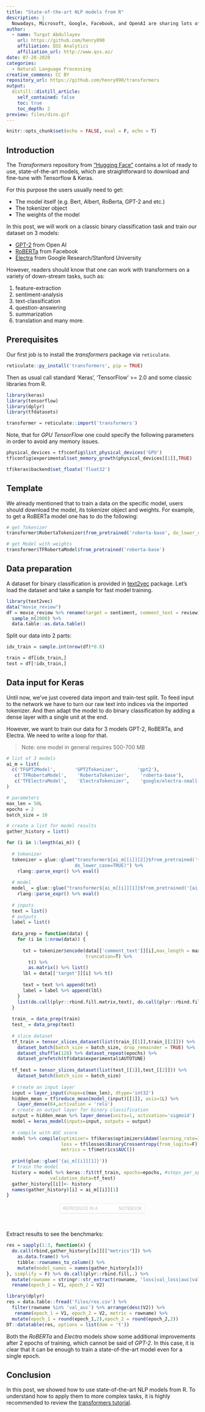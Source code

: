 ```yaml
---
title: "State-of-the-art NLP models from R"
description: |
  Nowadays, Microsoft, Google, Facebook, and OpenAI are sharing lots of state-of-the-art models in the field of Natural Language Processing. However, fewer materials exist how to use these models from R. In this post, we will show how R users can access and benefit from these models as well.
author:
  - name: Turgut Abdullayev 
    url: https://github.com/henry090
    affiliation: QSS Analytics
    affiliation_url: http://www.qss.az/
date: 07-28-2020
categories:
  - Natural Language Processing
creative_commons: CC BY
repository_url: https://github.com/henry090/transformers
output: 
  distill::distill_article:
    self_contained: false
    toc: true
    toc_depth: 2
preview: files/dino.gif
---
```




<style type="text/css">
.colab-root {
    display: inline-block;
    background: rgba(255, 255, 255, 0.75);
    padding: 4px 8px;
    border-radius: 4px;
    font-size: 11px!important;
    text-decoration: none;
    color: #aaa;
    border: none;
    font-weight: 300;
    border: solid 1px rgba(0, 0, 0, 0.08);
    border-bottom-color: rgba(0, 0, 0, 0.15);
    text-transform: uppercase;
    line-height: 16px;
}
span.colab-span {
    background-image: url(https://www.vectorlogo.zone/logos/kaggle/kaggle-ar21.svg);
    background-repeat: no-repeat;
    background-size: 51px;
    background-position-y: -4px;
    display: inline-block;
    padding-left: 24px;
    border-radius: 4px;
    text-decoration: none;
}
</style>

```r
knitr::opts_chunk$set(echo = FALSE, eval = F, echo = T)
```


## Introduction

The _Transformers_ repository from ["Hugging Face"](https://github.com/huggingface/transformers) contains a lot of ready to use, state-of-the-art models, which are straightforward to download and fine-tune with Tensorflow & Keras. 

For this purpose the users usually need to get:

* The model itself (e.g. Bert, Albert, RoBerta, GPT-2 and etc.)
* The tokenizer object
* The weights of the model

In this post, we will work on a classic binary classification task and train our dataset on 3 models: 

* [GPT-2](https://blog.openai.com/better-language-models/) from Open AI
* [RoBERTa](https://arxiv.org/abs/1907.11692) from Facebook
* [Electra](https://arxiv.org/abs/2003.10555) from Google Research/Stanford University

However, readers should know that one can work with transformers on a variety of down-stream tasks, such as:

1) feature-extraction
2) sentiment-analysis
3) text-classification
4) question-answering
5) summarization
6) translation and many more.

## Prerequisites

Our first job is to install the _transformers_ package via ```reticulate```.

```r
reticulate::py_install('transformers', pip = TRUE)
```

Then as usual call standard 'Keras', 'TensorFlow' >= 2.0 and some classic libraries from R.

```r
library(keras)
library(tensorflow)
library(dplyr)
library(tfdatasets)

transformer = reticulate::import('transformers')
```

Note, that for _GPU TensorFlow_ one could specify the following parameters in order to avoid any memory issues.

```r

physical_devices = tf$config$list_physical_devices('GPU')
tf$config$experimental$set_memory_growth(physical_devices[[1]],TRUE)

tf$keras$backend$set_floatx('float32')

```

## Template

We already mentioned that to train a data on the specific model, users should download the model, its tokenizer object and weights. For example, to get a RoBERTa model one has to do the following:

```r
# get Tokenizer
transformer$RobertaTokenizer$from_pretrained('roberta-base', do_lower_case=TRUE)

# get Model with weights
transformer$TFRobertaModel$from_pretrained('roberta-base')
```


## Data preparation

A dataset for binary classification is provided in [text2vec](http://text2vec.org/) package. Let's load the dataset and take a sample for fast model training.

```r
library(text2vec)
data("movie_review")
df = movie_review %>% rename(target = sentiment, comment_text = review) %>% 
  sample_n(2000) %>% 
  data.table::as.data.table()
```

Split our data into 2 parts:

```r
idx_train = sample.int(nrow(df)*0.8)

train = df[idx_train,]
test = df[!idx_train,]
```

## Data input for Keras

Until now, we've just covered data import and train-test split. To feed input to the network we have to turn our raw text into indices via the imported tokenizer. And then adapt the model to do binary classification by adding a dense layer with a single unit at the end.

However, we want to train our data for 3 models GPT-2, RoBERTa, and Electra. We need to write a loop for that.

> Note: one model in general requires 500-700 MB

```r
# list of 3 models
ai_m = list(
  c('TFGPT2Model',       'GPT2Tokenizer',       'gpt2'),
   c('TFRobertaModel',    'RobertaTokenizer',    'roberta-base'),
   c('TFElectraModel',    'ElectraTokenizer',    'google/electra-small-generator')
)

# parameters
max_len = 50L
epochs = 2
batch_size = 10

# create a list for model results
gather_history = list()

for (i in 1:length(ai_m)) {
  
  # tokenizer
  tokenizer = glue::glue("transformer${ai_m[[i]][2]}$from_pretrained('{ai_m[[i]][3]}',
                         do_lower_case=TRUE)") %>% 
    rlang::parse_expr() %>% eval()
  
  # model
  model_ = glue::glue("transformer${ai_m[[i]][1]}$from_pretrained('{ai_m[[i]][3]}')") %>% 
    rlang::parse_expr() %>% eval()
  
  # inputs
  text = list()
  # outputs
  label = list()
  
  data_prep = function(data) {
    for (i in 1:nrow(data)) {
      
      txt = tokenizer$encode(data[['comment_text']][i],max_length = max_len, 
                             truncation=T) %>% 
        t() %>% 
        as.matrix() %>% list()
      lbl = data[['target']][i] %>% t()
      
      text = text %>% append(txt)
      label = label %>% append(lbl)
    }
    list(do.call(plyr::rbind.fill.matrix,text), do.call(plyr::rbind.fill.matrix,label))
  }
  
  train_ = data_prep(train)
  test_ = data_prep(test)
  
  # slice dataset
  tf_train = tensor_slices_dataset(list(train_[[1]],train_[[2]])) %>% 
    dataset_batch(batch_size = batch_size, drop_remainder = TRUE) %>% 
    dataset_shuffle(128) %>% dataset_repeat(epochs) %>% 
    dataset_prefetch(tf$data$experimental$AUTOTUNE)
  
  tf_test = tensor_slices_dataset(list(test_[[1]],test_[[2]])) %>% 
    dataset_batch(batch_size = batch_size)
  
  # create an input layer
  input = layer_input(shape=c(max_len), dtype='int32')
  hidden_mean = tf$reduce_mean(model_(input)[[1]], axis=1L) %>% 
    layer_dense(64,activation = 'relu')
  # create an output layer for binary classification
  output = hidden_mean %>% layer_dense(units=1, activation='sigmoid')
  model = keras_model(inputs=input, outputs = output)
  
  # compile with AUC score
  model %>% compile(optimizer= tf$keras$optimizers$Adam(learning_rate=3e-5, epsilon=1e-08, clipnorm=1.0),
                    loss = tf$losses$BinaryCrossentropy(from_logits=F),
                    metrics = tf$metrics$AUC())
  
  print(glue::glue('{ai_m[[i]][1]}'))
  # train the model
  history = model %>% keras::fit(tf_train, epochs=epochs, #steps_per_epoch=len/batch_size,
                validation_data=tf_test)
  gather_history[[i]]<- history
  names(gather_history)[i] = ai_m[[i]][1]
}

```

<center>
<a href="https://www.kaggle.com/henry090/transformers" class="colab-root">Reproduce in a<span class="colab-span">  &nbsp;&nbsp;&nbsp;&nbsp;&nbsp;&nbsp;&nbsp;&nbsp;&nbsp; Notebook</span></a>
</center>
<br>

Extract results to see the benchmarks:

```r
res = sapply(1:3, function(x) {
  do.call(rbind,gather_history[[x]][["metrics"]]) %>% 
    as.data.frame() %>% 
    tibble::rownames_to_column() %>% 
    mutate(model_names = names(gather_history[x])) 
}, simplify = F) %>% do.call(plyr::rbind.fill,.) %>% 
  mutate(rowname = stringr::str_extract(rowname, 'loss|val_loss|auc|val_auc')) %>% 
  rename(epoch_1 = V1, epoch_2 = V2)
```

```r
library(dplyr)
res = data.table::fread('files/res.csv') %>% 
  filter(rowname %in% 'val_auc') %>% arrange(desc(V2)) %>% 
   rename(epoch_1 = V1, epoch_2 = V2, metric = rowname) %>% 
  mutate(epoch_1 = round(epoch_1,2),epoch_2 = round(epoch_2,2))
DT::datatable(res, options = list(dom = 't'))
```

Both the _RoBERTa_ and _Electra_ models show some additional improvements after 2 epochs of training, which cannot be said of  _GPT-2_. In this case, it is clear that it can be enough to train a state-of-the-art model even for a single epoch.


## Conclusion

In this post, we showed how to use state-of-the-art NLP models from R. 
To understand how to apply them to more complex tasks, it is highly recommended to review the [transformers tutorial](https://github.com/huggingface/transformers/tree/master/examples).



